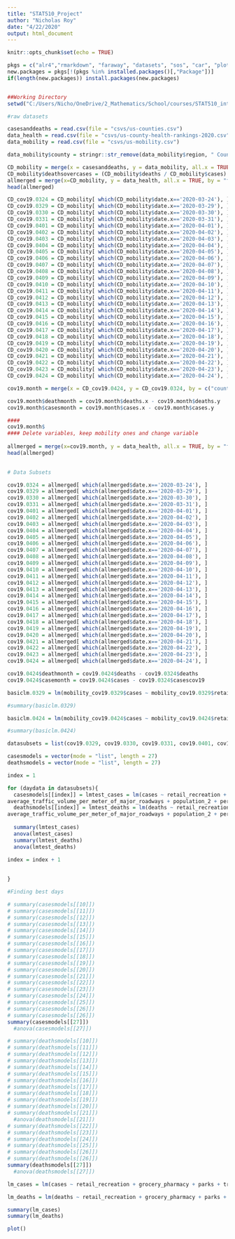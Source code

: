```yaml
---
title: "STAT510_Project"
author: "Nicholas Roy"
date: "4/22/2020"
output: html_document
---
```


```r

knitr::opts_chunk$set(echo = TRUE)

```

```r
pkgs = c("alr4","rmarkdown", "faraway", "datasets", "sos", "car", "plotly", "ggplot2", "tidyverse", "broom", "SemiPar", "RegularExpressions")
new.packages = pkgs[!(pkgs %in% installed.packages()[,"Package"])]
if(length(new.packages)) install.packages(new.packages)


##Working Directory
setwd("C:/Users/Nicho/OneDrive/2_Mathematics/School/courses/STAT510_intro_regression_analysis/project/github/covidanalysis/project")

```


```r
#raw datasets

casesanddeaths = read.csv(file = "csvs/us-counties.csv")
data_health = read.csv(file = "csvs/us-county-health-rankings-2020.csv")
data_mobility = read.csv(file = "csvs/us-mobility.csv")

data_mobility$county = stringr::str_remove(data_mobility$region, " County")

```

```r

CD_mobility = merge(x = casesanddeaths, y = data_mobility, all.x = TRUE, by = c("county", "state"))
CD_mobility$deathsovercases = (CD_mobility$deaths / CD_mobility$cases)
allmerged = merge(x=CD_mobility, y = data_health, all.x = TRUE, by = "fips")
head(allmerged)

```

```r

CD_cov19.0324 = CD_mobility[ which(CD_mobility$date.x=='2020-03-24'), ]
CD_cov19.0329 = CD_mobility[ which(CD_mobility$date.x=='2020-03-29'), ]
CD_cov19.0330 = CD_mobility[ which(CD_mobility$date.x=='2020-03-30'), ]
CD_cov19.0331 = CD_mobility[ which(CD_mobility$date.x=='2020-03-31'), ]
CD_cov19.0401 = CD_mobility[ which(CD_mobility$date.x=='2020-04-01'), ]
CD_cov19.0402 = CD_mobility[ which(CD_mobility$date.x=='2020-04-02'), ]
CD_cov19.0403 = CD_mobility[ which(CD_mobility$date.x=='2020-04-03'), ]
CD_cov19.0404 = CD_mobility[ which(CD_mobility$date.x=='2020-04-04'), ]
CD_cov19.0405 = CD_mobility[ which(CD_mobility$date.x=='2020-04-05'), ]
CD_cov19.0406 = CD_mobility[ which(CD_mobility$date.x=='2020-04-06'), ]
CD_cov19.0407 = CD_mobility[ which(CD_mobility$date.x=='2020-04-07'), ]
CD_cov19.0408 = CD_mobility[ which(CD_mobility$date.x=='2020-04-08'), ]
CD_cov19.0409 = CD_mobility[ which(CD_mobility$date.x=='2020-04-09'), ]
CD_cov19.0410 = CD_mobility[ which(CD_mobility$date.x=='2020-04-10'), ]
CD_cov19.0411 = CD_mobility[ which(CD_mobility$date.x=='2020-04-11'), ]
CD_cov19.0412 = CD_mobility[ which(CD_mobility$date.x=='2020-04-12'), ]
CD_cov19.0413 = CD_mobility[ which(CD_mobility$date.x=='2020-04-13'), ]
CD_cov19.0414 = CD_mobility[ which(CD_mobility$date.x=='2020-04-14'), ]
CD_cov19.0415 = CD_mobility[ which(CD_mobility$date.x=='2020-04-15'), ]
CD_cov19.0416 = CD_mobility[ which(CD_mobility$date.x=='2020-04-16'), ]
CD_cov19.0417 = CD_mobility[ which(CD_mobility$date.x=='2020-04-17'), ]
CD_cov19.0418 = CD_mobility[ which(CD_mobility$date.x=='2020-04-18'), ]
CD_cov19.0419 = CD_mobility[ which(CD_mobility$date.x=='2020-04-19'), ]
CD_cov19.0420 = CD_mobility[ which(CD_mobility$date.x=='2020-04-20'), ]
CD_cov19.0421 = CD_mobility[ which(CD_mobility$date.x=='2020-04-21'), ]
CD_cov19.0422 = CD_mobility[ which(CD_mobility$date.x=='2020-04-22'), ]
CD_cov19.0423 = CD_mobility[ which(CD_mobility$date.x=='2020-04-23'), ]
CD_cov19.0424 = CD_mobility[ which(CD_mobility$date.x=='2020-04-24'), ]

cov19.month = merge(x = CD_cov19.0424, y = CD_cov19.0324, by = c("county", "state", "fips"))

cov19.month$deathmonth = cov19.month$deaths.x - cov19.month$deaths.y
cov19.month$casesmonth = cov19.month$cases.x - cov19.month$cases.y

####
cov19.month$
#### Delete variables, keep mobility ones and change variable
  
allmerged = merge(x=cov19.month, y = data_health, all.x = TRUE, by = "fips")
head(allmerged)
  
```

```r
# Data Subsets

cov19.0324 = allmerged[ which(allmerged$date.x=='2020-03-24'), ]
cov19.0329 = allmerged[ which(allmerged$date.x=='2020-03-29'), ]
cov19.0330 = allmerged[ which(allmerged$date.x=='2020-03-30'), ]
cov19.0331 = allmerged[ which(allmerged$date.x=='2020-03-31'), ]
cov19.0401 = allmerged[ which(allmerged$date.x=='2020-04-01'), ]
cov19.0402 = allmerged[ which(allmerged$date.x=='2020-04-02'), ]
cov19.0403 = allmerged[ which(allmerged$date.x=='2020-04-03'), ]
cov19.0404 = allmerged[ which(allmerged$date.x=='2020-04-04'), ]
cov19.0405 = allmerged[ which(allmerged$date.x=='2020-04-05'), ]
cov19.0406 = allmerged[ which(allmerged$date.x=='2020-04-06'), ]
cov19.0407 = allmerged[ which(allmerged$date.x=='2020-04-07'), ]
cov19.0408 = allmerged[ which(allmerged$date.x=='2020-04-08'), ]
cov19.0409 = allmerged[ which(allmerged$date.x=='2020-04-09'), ]
cov19.0410 = allmerged[ which(allmerged$date.x=='2020-04-10'), ]
cov19.0411 = allmerged[ which(allmerged$date.x=='2020-04-11'), ]
cov19.0412 = allmerged[ which(allmerged$date.x=='2020-04-12'), ]
cov19.0413 = allmerged[ which(allmerged$date.x=='2020-04-13'), ]
cov19.0414 = allmerged[ which(allmerged$date.x=='2020-04-14'), ]
cov19.0415 = allmerged[ which(allmerged$date.x=='2020-04-15'), ]
cov19.0416 = allmerged[ which(allmerged$date.x=='2020-04-16'), ]
cov19.0417 = allmerged[ which(allmerged$date.x=='2020-04-17'), ]
cov19.0418 = allmerged[ which(allmerged$date.x=='2020-04-18'), ]
cov19.0419 = allmerged[ which(allmerged$date.x=='2020-04-19'), ]
cov19.0420 = allmerged[ which(allmerged$date.x=='2020-04-20'), ]
cov19.0421 = allmerged[ which(allmerged$date.x=='2020-04-21'), ]
cov19.0422 = allmerged[ which(allmerged$date.x=='2020-04-22'), ]
cov19.0423 = allmerged[ which(allmerged$date.x=='2020-04-23'), ]
cov19.0424 = allmerged[ which(allmerged$date.x=='2020-04-24'), ]

cov19.0424$deathmonth = cov19.0424$deaths - cov19.0324$deaths
cov19.0424$casemonth = cov19.0424$cases - cov19.0324$casescov19

```



```r

basiclm.0329 = lm(mobility_cov19.0329$cases ~ mobility_cov19.0329$retail_recreation + mobility_cov19.0329$grocery_pharmacy + mobility_cov19.0329$parks + mobility_cov19.0329$transit_stations + mobility_cov19.0329$workplaces + mobility_cov19.0329$residential, data = mobility_cov19.0329)

#summary(basiclm.0329)

basiclm.0424 = lm(mobility_cov19.0424$cases ~ mobility_cov19.0424$retail_recreation + mobility_cov19.0424$grocery_pharmacy + mobility_cov19.0424$parks + mobility_cov19.0424$transit_stations + mobility_cov19.0424$workplaces + mobility_cov19.0424$residential, data = mobility_cov19.0424)

#summary(basiclm.0424)

```

```r

datasubsets = list(cov19.0329, cov19.0330, cov19.0331, cov19.0401, cov19.0402, cov19.0403, cov19.0404, cov19.0405, cov19.0406, cov19.0407, cov19.0408, cov19.0409, cov19.0410, cov19.0411, cov19.0412, cov19.0413, cov19.0414, cov19.0415, cov19.0416, cov19.0417, cov19.0418, cov19.0419, cov19.0420, cov19.0421, cov19.0422, cov19.0423, cov19.0424)

casesmodels = vector(mode = "list", length = 27)
deathsmodels = vector(mode = "list", length = 27)

index = 1

for (daydata in datasubsets){
  casesmodels[[index]] = lmtest_cases = lm(cases ~ retail_recreation + grocery_pharmacy + parks + transit_stations + workplaces + residential + percent_low_birthweight + percent_smokers + primary_care_physicians_rate + percent_vaccinated + percent_some_college + num_households + average_daily_pm2_5 + life_expectancy + child_mortality_rate + infant_mortality_rate + percent_food_insecure + median_household_income + 
average_traffic_volume_per_meter_of_major_roadways + population_2 + percent_65_and_over + percent_rural + percent_uninsured, data = daydata)
  deathsmodels[[index]] = lmtest_deaths = lm(deaths ~ retail_recreation + grocery_pharmacy + parks + transit_stations + workplaces + residential + percent_low_birthweight + percent_smokers + primary_care_physicians_rate + percent_vaccinated + percent_some_college + num_households + average_daily_pm2_5 + life_expectancy + child_mortality_rate + infant_mortality_rate + percent_food_insecure + median_household_income + 
average_traffic_volume_per_meter_of_major_roadways + population_2 + percent_65_and_over + percent_rural + percent_uninsured, data = daydata)
  
  summary(lmtest_cases)
  anova(lmtest_cases)
  summary(lmtest_deaths)
  anova(lmtest_deaths)
  
index = index + 1

  
}

```

```r

#Finding best days

# summary(casesmodels[[10]])
# summary(casesmodels[[11]])
# summary(casesmodels[[12]])
# summary(casesmodels[[13]])
# summary(casesmodels[[14]])
# summary(casesmodels[[15]])
# summary(casesmodels[[16]])
# summary(casesmodels[[17]])
# summary(casesmodels[[18]])
# summary(casesmodels[[19]])
# summary(casesmodels[[20]])
# summary(casesmodels[[21]])
# summary(casesmodels[[22]])
# summary(casesmodels[[23]])
# summary(casesmodels[[24]])
# summary(casesmodels[[25]])
# summary(casesmodels[[26]])
# summary(casesmodels[[26]])
summary(casesmodels[[27]])
  #anova(casesmodels[[27]])

# summary(deathsmodels[[10]])
# summary(deathsmodels[[11]])
# summary(deathsmodels[[12]])
# summary(deathsmodels[[13]])
# summary(deathsmodels[[14]])
# summary(deathsmodels[[15]])
# summary(deathsmodels[[16]])
# summary(deathsmodels[[17]])
# summary(deathsmodels[[18]])
# summary(deathsmodels[[19]])
# summary(deathsmodels[[20]])
# summary(deathsmodels[[21]])
  #anova(deathsmodels[[21]])
# summary(deathsmodels[[22]])
# summary(deathsmodels[[23]])
# summary(deathsmodels[[24]])
# summary(deathsmodels[[25]])
# summary(deathsmodels[[26]])
# summary(deathsmodels[[26]])
summary(deathsmodels[[27]])
  #anova(deathsmodels[[27]])

```


```r

lm_cases = lm(cases ~ retail_recreation + grocery_pharmacy + parks + transit_stations + workplaces + residential, data = mobility_cov19.0424)

lm_deaths = lm(deaths ~ retail_recreation + grocery_pharmacy + parks + transit_stations + workplaces + residential, data = mobility_cov19.0424)

summary(lm_cases)
summary(lm_deaths)

plot()

```